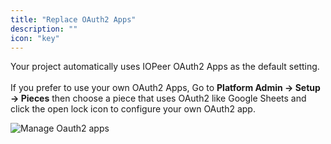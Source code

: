 ```yaml
---
title: "Replace OAuth2 Apps"
description: ""
icon: "key"
---
```


<Snippet file="enterprise-feature.mdx" />

Your project automatically uses IOPeer OAuth2 Apps as the default setting. <br></br> 
If you prefer to use your own OAuth2 Apps, Go to **Platform Admin -> Setup -> Pieces** then choose a piece that uses OAuth2 like Google Sheets and click the open lock icon to configure your own OAuth2 app.

![Manage Oauth2 apps](/resources/screenshots/manage-oauth2.png)